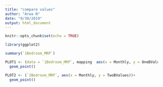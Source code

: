 ```yaml
---
title: "compare values"
author: "Arwa N"
date: "9/30/2019"
output: html_document
---
```


```r
knitr::opts_chunk$set(echo = TRUE)
```

```r
library(ggplot2)
```

```r
summary(`1Bedroom_MRP`)
```


```r
PLOT1 <- (data = `1Bedroom_MRP`, mapping  aes(x = Monthly, y = OneBValues ))+
  geom_point()

PLOT2 <- (`2Bedroom_MRP`, aes(x = Monthly, y = TwoBValues))+
  geom_point()
```

